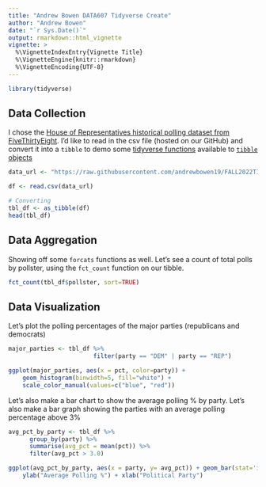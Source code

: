 ```yaml
---
title: "Andrew Bowen DATA607 Tidyverse Create"
author: "Andrew Bowen"
date: "`r Sys.Date()`"
output: rmarkdown::html_vignette
vignette: >
  %\VignetteIndexEntry{Vignette Title}
  %\VignetteEngine{knitr::rmarkdown}
  %\VignetteEncoding{UTF-8}
---
```


```r
library(tidyverse)
```


## Data Collection
I chose the [House of Representatives historical polling dataset from FiveThirtyEight](https://projects.fivethirtyeight.com/polls/). I'd like to read in the csv file (hosted on our GitHub) and convert it into a `tibble` to demo some [tidyverse functions](https://www.tidyverse.org/packages/) available to [`tibble` objects](https://tibble.tidyverse.org)
```r
data_url <- "https://raw.githubusercontent.com/andrewbowen19/FALL2022TIDYVERSE/main/data/house_polls_historical.csv"

df <- read.csv(data_url)

# Converting
tbl_df <- as_tibble(df)
head(tbl_df)
```
## Data Aggregation

Showing off some `forcats` functions as well. Let's see a count of total polls by pollster, using the `fct_count` function on our tibble.
```r
fct_count(tbl_df$pollster, sort=TRUE)
```

## Data Visualization
Let's plot the polling percentages of the major parties (republicans and democrats)
```r
major_parties <- tbl_df %>%
                        filter(party == "DEM" | party == "REP")

ggplot(major_parties, aes(x = pct, color=party)) +
    geom_histogram(binwidth=5, fill="white") +
    scale_color_manual(values=c("blue", "red"))

```

Let's also make a bar chart to show the average polling % by party. Let's also make a bar graph showing the parties with an average polling percentage above 3%
```r
avg_pct_by_party <- tbl_df %>%
      group_by(party) %>%
      summarise(avg_pct = mean(pct)) %>%
      filter(avg_pct > 3.0)

ggplot(avg_pct_by_party, aes(x = party, y= avg_pct)) + geom_bar(stat='identity') +
    ylab("Average Polling %") + xlab("Political Party")
```

